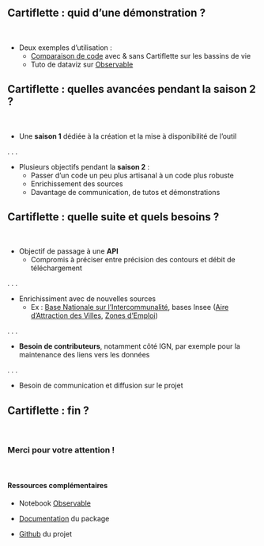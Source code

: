 ## Cartiflette : quid d'une démonstration ?

<!--
Tout ça c'est bien gentil, mais vous n'allez pas me croire sur parole !
Avant de chercher à vous recruter sur le projet, regardez à quoi ça ressemble.
-->

<br>

<!--
- Deux exemples d'utilisation :
    + Exemple A basique : [carte des elos par département + storytelling personnel] ou bien [comparaison du nb de lignes de code sur les imports AdminExpress de Thomas] ?
    + Exemple B avancé : dataviz sur [Observable](https://observablehq.com/@linogaliana/cartiflette-demo)
-->

- Deux exemples d'utilisation :
    + [Comparaison de code](https://github.com/InseeFrLab/cartiflette/blob/demoday/misc/demoday.py) avec & sans Cartiflette sur les bassins de vie
    + Tuto de dataviz sur [Observable](https://observablehq.com/@linogaliana/cartiflette-demo)

## Cartiflette : quelles avancées pendant la saison 2 ?

<br>

- Une **saison 1** dédiée à la création et la mise à disponibilité de l'outil

. . .

- Plusieurs objectifs pendant la **saison 2** :
    + Passer d'un code un peu plus artisanal à un code plus robuste
    + Enrichissement des sources
    + Davantage de communication, de tutos et démonstrations

## Cartiflette : quelle suite et quels besoins ?

<br>

- Objectif de passage à une **API**
    + Compromis à préciser entre précision des contours et débit de téléchargement

. . .

- Enrichissiment avec de nouvelles sources
    + Ex : [Base Nationale sur l'Intercommunalité](https://www.banatic.interieur.gouv.fr/), bases Insee ([Aire d'Attraction des Villes](https://www.insee.fr/fr/information/4803954), [Zones d'Emploi](https://www.insee.fr/fr/information/4652957))

. . .

- **Besoin de contributeurs**, notamment côté IGN, par exemple pour la maintenance des liens vers les données

. . .

- Besoin de communication et diffusion sur le projet

## Cartiflette : fin ?

<br>

### Merci pour votre attention !

<br>

#### Ressources complémentaires

- Notebook [Observable](https://observablehq.com/@linogaliana/cartiflette-demo)

- [Documentation](https://linogaliana.github.io/cartiflette-website/) du package

- [Github](https://github.com/InseeFrLab/cartiflette/) du projet
